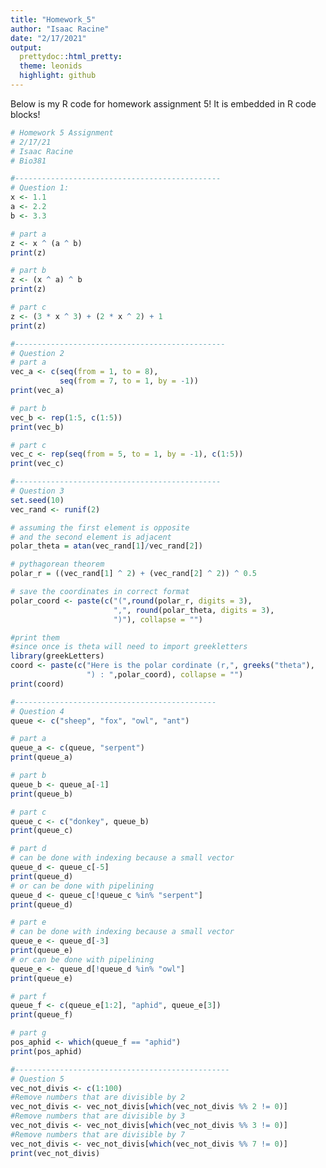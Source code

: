 ---
title: "Homework_5"
author: "Isaac Racine"
date: "2/17/2021"
output:
  prettydoc::html_pretty:
  theme: leonids
  highlight: github
---

Below is my R code for homework assignment 5! It is embedded in R code blocks!

```{r HW_5}
# Homework 5 Assignment
# 2/17/21
# Isaac Racine
# Bio381

#----------------------------------------------
# Question 1:
x <- 1.1
a <- 2.2
b <- 3.3

# part a
z <- x ^ (a ^ b) 
print(z)

# part b
z <- (x ^ a) ^ b
print(z)

# part c
z <- (3 * x ^ 3) + (2 * x ^ 2) + 1
print(z)

#-----------------------------------------------
# Question 2
# part a
vec_a <- c(seq(from = 1, to = 8),
           seq(from = 7, to = 1, by = -1))
print(vec_a)

# part b
vec_b <- rep(1:5, c(1:5))
print(vec_b)

# part c
vec_c <- rep(seq(from = 5, to = 1, by = -1), c(1:5))
print(vec_c)

#----------------------------------------------
# Question 3
set.seed(10)
vec_rand <- runif(2)

# assuming the first element is opposite
# and the second element is adjacent
polar_theta = atan(vec_rand[1]/vec_rand[2])

# pythagorean theorem
polar_r = ((vec_rand[1] ^ 2) + (vec_rand[2] ^ 2)) ^ 0.5 

# save the coordinates in correct format
polar_coord <- paste(c("(",round(polar_r, digits = 3),
                       ",", round(polar_theta, digits = 3),
                       ")"), collapse = "")

#print them
#since once is theta will need to import greekletters
library(greekLetters)
coord <- paste(c("Here is the polar cordinate (r,", greeks("theta"),
                 ") : ",polar_coord), collapse = "")
print(coord)

#---------------------------------------------
# Question 4
queue <- c("sheep", "fox", "owl", "ant")

# part a
queue_a <- c(queue, "serpent")
print(queue_a)

# part b
queue_b <- queue_a[-1]
print(queue_b)

# part c
queue_c <- c("donkey", queue_b)
print(queue_c)

# part d
# can be done with indexing because a small vector
queue_d <- queue_c[-5]
print(queue_d)
# or can be done with pipelining
queue_d <- queue_c[!queue_c %in% "serpent"]
print(queue_d)

# part e
# can be done with indexing because a small vector
queue_e <- queue_d[-3]
print(queue_e)
# or can be done with pipelining
queue_e <- queue_d[!queue_d %in% "owl"]
print(queue_e)

# part f
queue_f <- c(queue_e[1:2], "aphid", queue_e[3])
print(queue_f)

# part g
pos_aphid <- which(queue_f == "aphid")
print(pos_aphid)

#------------------------------------------------
# Question 5
vec_not_divis <- c(1:100)
#Remove numbers that are divisible by 2
vec_not_divis <- vec_not_divis[which(vec_not_divis %% 2 != 0)]
#Remove numbers that are divisible by 3
vec_not_divis <- vec_not_divis[which(vec_not_divis %% 3 != 0)]
#Remove numbers that are divisible by 7
vec_not_divis <- vec_not_divis[which(vec_not_divis %% 7 != 0)]
print(vec_not_divis)

```



